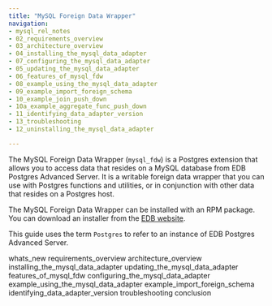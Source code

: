 ```yaml
---
title: "MySQL Foreign Data Wrapper"
navigation:
- mysql_rel_notes
- 02_requirements_overview
- 03_architecture_overview
- 04_installing_the_mysql_data_adapter
- 07_configuring_the_mysql_data_adapter
- 05_updating_the_mysql_data_adapter
- 06_features_of_mysql_fdw
- 08_example_using_the_mysql_data_adapter
- 09_example_import_foreign_schema
- 10_example_join_push_down
- 10a_example_aggregate_func_push_down
- 11_identifying_data_adapter_version
- 13_troubleshooting
- 12_uninstalling_the_mysql_data_adapter

---
```


The MySQL Foreign Data Wrapper (`mysql_fdw`) is a Postgres extension that allows you to access data that resides on a MySQL database from EDB Postgres Advanced Server. It is a writable foreign data wrapper that you can use with Postgres functions and utilities, or in conjunction with other data that resides on a Postgres host.

The MySQL Foreign Data Wrapper can be installed with an RPM package. You can download an installer from the [EDB website](https://www.enterprisedb.com/software-downloads-postgres/).

This guide uses the term `Postgres` to refer to an instance of EDB Postgres Advanced Server.

<div class="toctree" maxdepth="4">

whats_new requirements_overview architecture_overview installing_the_mysql_data_adapter updating_the_mysql_data_adapter features_of_mysql_fdw configuring_the_mysql_data_adapter example_using_the_mysql_data_adapter example_import_foreign_schema identifying_data_adapter_version troubleshooting conclusion

</div>
